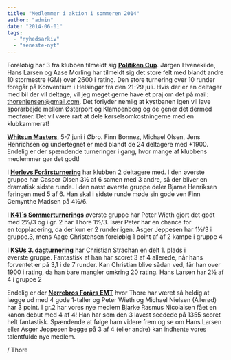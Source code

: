 ```yaml
---
title: "Medlemmer i aktion i sommeren 2014"
author: "admin"
date: "2014-06-01"
tags: 
  - "nyhedsarkiv"
  - "seneste-nyt"
---
```


Foreløbig har 3 fra klubben tilmeldt sig [**Politiken Cup**](http://www.ksu.dk/politiken_cup/default.aspx?aar=2014). Jørgen Hvenekilde, Hans Larsen og Aase Morling har tilmeldt sig det store felt med blandt andre 10 stormestre (GM) over 2600 i rating. Den store turnering over 10 runder foregår på Konventium i Helsingør fra den 21-29 juli. Hvis der er en deltager med bil der vil deltage, vil jeg meget gerne have et praj om det på mail: thorenjensen@gmail.com. Det forlyder nemlig at kystbanen igen vil lave sporarbejde mellem Østerport og Klampenborg og de gener det dermed medfører. Det vil være rart at dele kørselsomkostningerne med en klubkammerat!

[**Whitsun Masters**](http://whitsungrandmasters.dk/), 5-7 juni i Øbro. Finn Bonnez, Michael Olsen, Jens Henrichsen og undertegnet er med blandt de 24 deltagere med +1900. Endelig er der spændende turneringer i gang, hvor mange af klubbens medlemmer gør det godt!

I [**Herlevs Forårsturnering**](http://ksu.dk/kalender/dotnet/tabel.aspx?id=1321) har klubben 2 deltagere med. I den øverste gruppe har Casper Olsen 3½ af 6 samen med 3 andre, så der bliver en dramatisk sidste runde. I den næst øverste gruppe deler Bjarne Henriksen føringen med 5 af 6. Han skal i sidste runde møde sin gode ven Finn Gemynthe Madsen på 4½/6.

I [**K41´s Sommerturnerings**](https://turnering.skak.dk/TournamentActive/Details?tourId=22111) øverste gruppe har Peter Wieth gjort det godt med 2½/3 og i gr. 2 har Thore 1½/3. Især Peter har en chance for en topplacering, da der kun er 2 runder igen. Asger Jeppesen har 1½/3 i gruppe.3, mens Aage Christensen foreløbig 1 point af af 2 kampe i gruppe 4

I [**KSUs 3. dagturnering**](http://ksu.dk/kalender/dotnet/tabel.aspx?id=1280) har Christian Strachan en delt 1. plads i øverste gruppe. Fantastisk at han har scoret 3 af 4 allerede, når hans forventet er på 3,1 i de 7 runder. Kan Christian blive sådan ved, får han over 1900 i rating, da han bare mangler omkring 20 rating. Hans Larsen har 2½ af 4 i gruppe 2

Endelig er der [**Nørrebros Forårs EMT**](http://ksu.dk/kalender/dotnet/tabel.aspx?id=1325) hvor Thore har været så heldig at lægge ud med 4 gode 1-taller og Peter Wieth og Michael Nielsen (Allerød) har 3 point. I gr.2 har vores nye medlem Bjarke Rasmus Nicolaisen fået en kanon debut med 4 af 4! Han har som den 3 lavest seedede på 1355 scoret helt fantastisk. Spændende at følge ham videre frem og se om Hans Larsen eller Asger Jeppesen begge på 3 af 4 (eller andre) kan indhente vores talentfulde nye medlem.

/ Thore
